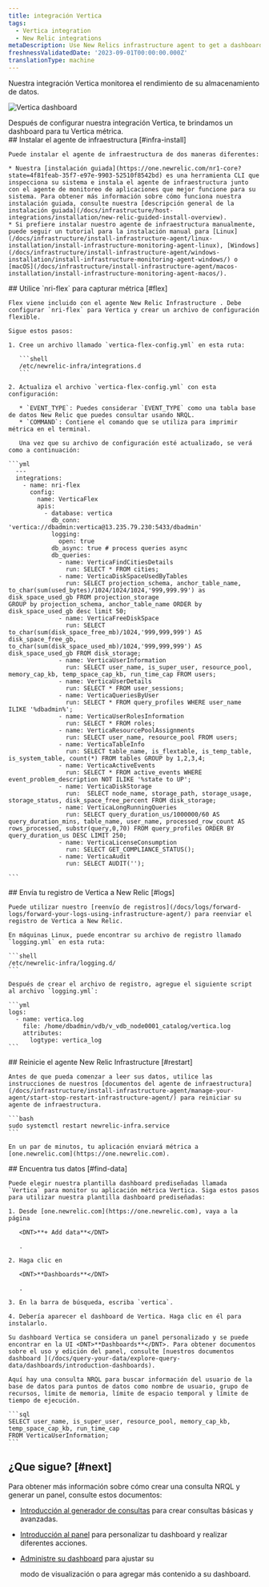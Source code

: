 ```yaml
---
title: integración Vertica
tags:
  - Vertica integration
  - New Relic integrations
metaDescription: Use New Relics infrastructure agent to get a dashboard with metrics from your Vertica.
freshnessValidatedDate: '2023-09-01T00:00:00.000Z'
translationType: machine
---
```



Nuestra integración Vertica monitorea el rendimiento de su almacenamiento de datos.

<img
  title="Vertica dashboard"
  alt="Vertica dashboard"
  src={infrastructureVerticaDashboard}
/>

<figcaption>
  Después de configurar nuestra integración Vertica, te brindamos un dashboard para tu Vertica métrica.
</figcaption>

<Steps>
  <Step>
    ## Instalar el agente de infraestructura [#infra-install]

    Puede instalar el agente de infraestructura de dos maneras diferentes:

    * Nuestra [instalación guiada](https://one.newrelic.com/nr1-core?state=4f81feab-35f7-e97e-9903-52510f8542bd) es una herramienta CLI que inspecciona su sistema e instala el agente de infraestructura junto con el agente de monitoreo de aplicaciones que mejor funcione para su sistema. Para obtener más información sobre cómo funciona nuestra instalación guiada, consulte nuestra [descripción general de la instalación guiada](/docs/infrastructure/host-integrations/installation/new-relic-guided-install-overview).
    * Si prefiere instalar nuestro agente de infraestructura manualmente, puede seguir un tutorial para la instalación manual para [Linux](/docs/infrastructure/install-infrastructure-agent/linux-installation/install-infrastructure-monitoring-agent-linux), [Windows](/docs/infrastructure/install-infrastructure-agent/windows-installation/install-infrastructure-monitoring-agent-windows/) o [macOS](/docs/infrastructure/install-infrastructure-agent/macos-installation/install-infrastructure-monitoring-agent-macos/).
  </Step>

  <Step>
    ## Utilice `nri-flex` para capturar métrica [#flex]

    Flex viene incluido con el agente New Relic Infrastructure . Debe configurar `nri-flex` para Vertica y crear un archivo de configuración flexible.

    Sigue estos pasos:

    1. Cree un archivo llamado `vertica-flex-config.yml` en esta ruta:

       ```shell
       /etc/newrelic-infra/integrations.d
       ```

    2. Actualiza el archivo `vertica-flex-config.yml` con esta configuración:

       * `EVENT_TYPE`: Puedes considerar `EVENT_TYPE` como una tabla base de datos New Relic que puedes consultar usando NRQL.
       * `COMMAND`: Contiene el comando que se utiliza para imprimir métrica en el terminal.

       Una vez que su archivo de configuración esté actualizado, se verá como a continuación:

    ```yml
      --- 
      integrations:
        - name: nri-flex
          config:
            name: VerticaFlex
            apis:
              - database: vertica
                db_conn: 'vertica://dbadmin:vertica@13.235.79.230:5433/dbadmin'
                logging:
                  open: true
                db_async: true # process queries async
                db_queries:
                  - name: VerticaFindCitiesDetails
                    run: SELECT * FROM cities;
                  - name: VerticaDiskSpaceUsedByTables
                    run: SELECT projection_schema, anchor_table_name, to_char(sum(used_bytes)/1024/1024/1024,'999,999.99') as disk_space_used_gb FROM projection_storage
    GROUP by projection_schema, anchor_table_name ORDER by disk_space_used_gb desc limit 50;
                  - name: VerticaFreeDiskSpace
                    run: SELECT to_char(sum(disk_space_free_mb)/1024,'999,999,999') AS disk_space_free_gb, to_char(sum(disk_space_used_mb)/1024,'999,999,999') AS disk_space_used_gb FROM disk_storage;
                  - name: VerticaUserInformation
                    run: SELECT user_name, is_super_user, resource_pool, memory_cap_kb, temp_space_cap_kb, run_time_cap FROM users;
                  - name: VerticaUserDetails
                    run: SELECT * FROM user_sessions;
                  - name: VerticaQueriesByUser
                    run: SELECT * FROM query_profiles WHERE user_name ILIKE '%dbadmin%';
                  - name: VerticaUserRolesInformation
                    run: SELECT * FROM roles;
                  - name: VerticaResourcePoolAssignments
                    run: SELECT user_name, resource_pool FROM users;
                  - name: VerticaTableInfo
                    run: SELECT table_name, is_flextable, is_temp_table, is_system_table, count(*) FROM tables GROUP by 1,2,3,4;
                  - name: VerticaActiveEvents
                    run: SELECT * FROM active_events WHERE event_problem_description NOT ILIKE '%state to UP';
                  - name: VerticaDiskStorage
                    run:  SELECT node_name, storage_path, storage_usage, storage_status, disk_space_free_percent FROM disk_storage;
                  - name: VerticaLongRunningQueries
                    run: SELECT query_duration_us/1000000/60 AS query_duration_mins, table_name, user_name, processed_row_count AS rows_processed, substr(query,0,70) FROM query_profiles ORDER BY query_duration_us DESC LIMIT 250;
                  - name: VerticaLicenseConsumption
                    run: SELECT GET_COMPLIANCE_STATUS();
                  - name: VerticaAudit
                    run: SELECT AUDIT('');

    ```
  </Step>

  <Step>
    ## Envía tu registro de Vertica a New Relic [#logs]

    Puede utilizar nuestro [reenvío de registros](/docs/logs/forward-logs/forward-your-logs-using-infrastructure-agent/) para reenviar el registro de Vertica a New Relic.

    En máquinas Linux, puede encontrar su archivo de registro llamado `logging.yml` en esta ruta:

    ```shell
    /etc/newrelic-infra/logging.d/
    ```

    Después de crear el archivo de registro, agregue el siguiente script al archivo `logging.yml`:

    ```yml
    logs:
      - name: vertica.log
        file: /home/dbadmin/vdb/v_vdb_node0001_catalog/vertica.log
        attributes:
          logtype: vertica_log
    ```
  </Step>

  <Step>
    ## Reinicie el agente New Relic Infrastructure [#restart]

    Antes de que pueda comenzar a leer sus datos, utilice las instrucciones de nuestros [documentos del agente de infraestructura](/docs/infrastructure/install-infrastructure-agent/manage-your-agent/start-stop-restart-infrastructure-agent/) para reiniciar su agente de infraestructura.

    ```bash
    sudo systemctl restart newrelic-infra.service
    ```

    En un par de minutos, tu aplicación enviará métrica a [one.newrelic.com](https://one.newrelic.com).
  </Step>

  <Step>
    ## Encuentra tus datos [#find-data]

    Puede elegir nuestra plantilla dashboard prediseñadas llamada `Vertica` para monitor su aplicación métrica Vertica. Siga estos pasos para utilizar nuestra plantilla dashboard prediseñadas:

    1. Desde [one.newrelic.com](https://one.newrelic.com), vaya a la página

       <DNT>**+ Add data**</DNT>

       .

    2. Haga clic en

       <DNT>**Dashboards**</DNT>

       .

    3. En la barra de búsqueda, escriba `vertica`.

    4. Debería aparecer el dashboard de Vertica. Haga clic en él para instalarlo.

    Su dashboard Vertica se considera un panel personalizado y se puede encontrar en la UI <DNT>**Dashboards**</DNT>. Para obtener documentos sobre el uso y edición del panel, consulte [nuestros documentos dashboard ](/docs/query-your-data/explore-query-data/dashboards/introduction-dashboards).

    Aquí hay una consulta NRQL para buscar información del usuario de la base de datos para puntos de datos como nombre de usuario, grupo de recursos, límite de memoria, límite de espacio temporal y límite de tiempo de ejecución.

    ```sql
    SELECT user_name, is_super_user, resource_pool, memory_cap_kb, temp_space_cap_kb, run_time_cap 
    FROM VerticaUserInformation;
    ```
  </Step>
</Steps>

## ¿Que sigue? [#next]

Para obtener más información sobre cómo crear una consulta NRQL y generar un panel, consulte estos documentos:

* [Introducción al generador de consultas](/docs/query-your-data/explore-query-data/query-builder/introduction-query-builder) para crear consultas básicas y avanzadas.

* [Introducción al panel](/docs/query-your-data/explore-query-data/dashboards/introduction-dashboards) para personalizar tu dashboard y realizar diferentes acciones.

* [Administre su dashboard](/docs/query-your-data/explore-query-data/dashboards/manage-your-dashboard) para ajustar su

  <InlinePopover type="dashboards"/>

  modo de visualización o para agregar más contenido a su dashboard.